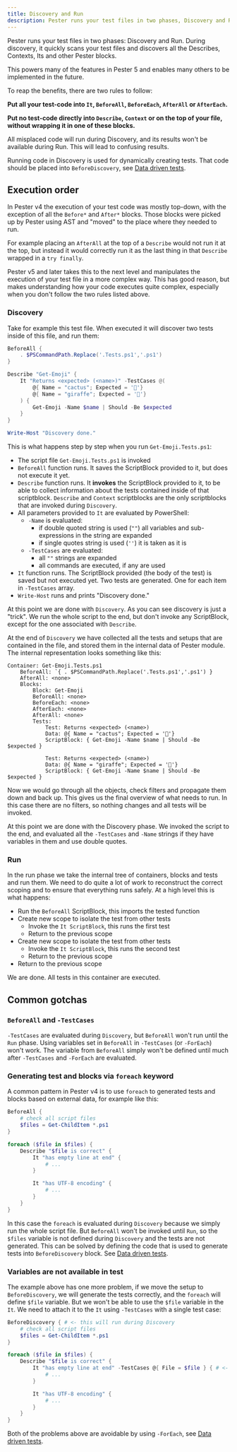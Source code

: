 ```yaml
---
title: Discovery and Run
description: Pester runs your test files in two phases, Discovery and Run. This introduction explains how they work and how it affects they way your structure and write your tests
---
```


Pester runs your test files in two phases: Discovery and Run. During discovery, it quickly scans your test files and discovers all the Describes, Contexts, Its and other Pester blocks.

This powers many of the features in Pester 5 and enables many others to be implemented in the future.

To reap the benefits, there are two rules to follow:

**Put all your test-code into `It`, `BeforeAll`, `BeforeEach`, `AfterAll` or `AfterEach`.**

**Put no test-code directly into `Describe`, `Context` or on the top of your file, without wrapping it in one of these blocks.**

All misplaced code will run during Discovery, and its results won't be available during Run. This will lead to confusing results.

Running code in Discovery is used for dynamically creating tests. That code should be placed into `BeforeDiscovery`, see [Data driven tests](data-driven-tests#beforediscovery).

## Execution order

In Pester v4 the execution of your test code was mostly top-down, with the exception of all the `Before*` and `After*` blocks. Those blocks were picked up by Pester using AST and "moved" to the place where they needed to run.

For example placing an `AfterAll` at the top of a `Describe` would not run it at the top, but instead it would correctly run it as the last thing in that `Describe` wrapped in a `try finally`.

Pester v5 and later takes this to the next level and manipulates the execution of your test file in a more complex way. This has good reason, but makes understanding how your code executes quite complex, especially when you don't follow the two rules listed above.


### Discovery

Take for example this test file. When executed it will discover two tests inside of this file, and run them:


<GetEmoji />

```powershell title="Get-Emoji.Tests.ps1"
BeforeAll {
    . $PSCommandPath.Replace('.Tests.ps1','.ps1')
}

Describe "Get-Emoji" {
    It "Returns <expected> (<name>)" -TestCases @(
        @{ Name = "cactus"; Expected = '🌵'}
        @{ Name = "giraffe"; Expected = '🦒'}
    ) {
        Get-Emoji -Name $name | Should -Be $expected
    }
}

Write-Host "Discovery done."
```

This is what happens step by step when you run `Get-Emoji.Tests.ps1`:

- The script file `Get-Emoji.Tests.ps1` is invoked
- `BeforeAll` function runs. It saves the ScriptBlock provided to it, but does not execute it yet.
- `Describe` function runs. It **invokes** the ScriptBlock provided to it, to be able to collect information about the tests contained inside of that scriptblock. `Describe` and `Context` scriptblocks are the only scriptblocks that are invoked during `Discovery`.
- All parameters provided to `It` are evaluated by PowerShell:
    - `-Name` is evaluated:
        - if double quoted string is used (`""`) all variables and sub-expressions in the string are expanded
        - if single quotes string is used (`''`) it is taken as it is
    - `-TestCases` are evaluated:
       - all `""` strings are expanded
       - all commands are executed, if any are used
- `It` function runs. The ScriptBlock provided (the body of the test) is saved but not executed yet. Two tests are generated.  One for each item in `-TestCases` array.
- `Write-Host` runs and prints "Discovery done."

At this point we are done with `Discovery`. As you can see discovery is just a "trick". We run the whole script to the end, but don't invoke any ScriptBlock, except for the one associated with `Describe`.

At the end of `Discovery` we have collected all the tests and setups that are contained in the file, and stored them in the internal data of Pester module. The internal representation looks something like this:

```
Container: Get-Emoji.Tests.ps1
    BeforeAll: `{ . $PSCommandPath.Replace('.Tests.ps1','.ps1') }
    AfterAll: <none>
    Blocks:
        Block: Get-Emoji
        BeforeAll: <none>
        BeforeEach: <none>
        AfterEach: <none>
        AfterAll: <none>
        Tests:
            Test: Returns <expected> (<name>)
            Data: @{ Name = "cactus"; Expected = '🌵'}
            ScriptBlock: { Get-Emoji -Name $name | Should -Be $expected }

            Test: Returns <expected> (<name>)
            Data: @{ Name = "giraffe"; Expected = '🦒'}
            ScriptBlock: { Get-Emoji -Name $name | Should -Be $expected }
```

Now we would go through all the objects, check filters and propagate them down and back up. This gives us the final overview of what needs to run. In this case there are no filters, so nothing changes and all tests will be invoked.

At this point we are done with the Discovery phase. We invoked the script to the end, and evaluated all the `-TestCases` and `-Name` strings if they have variables in them and use double quotes.

### Run

In the run phase we take the internal tree of containers, blocks and tests and run them. We need to do quite a lot of work to reconstruct the correct scoping and to ensure that everything runs safely. At a high level this is what happens:

- Run the `BeforeAll` ScriptBlock, this imports the tested function
- Create new scope to isolate the test from other tests
    - Invoke the `It ScriptBlock`, this runs the first test
    - Return to the previous scope
- Create new scope to isolate the test from other tests
    - Invoke the `It ScriptBlock`, this runs the second test
    - Return to the previous scope
- Return to the previous scope

We are done. All tests in this container are executed.


## Common gotchas

### `BeforeAll` and `-TestCases`

`-TestCases` are evaluated during `Discovery`, but `BeforeAll` won't run until the `Run` phase. Using variables set in `BeforeAll` in `-TestCases` (or `-ForEach`) won't work. The variable from `BeforeAll` simply won't be defined until much after `-TestCases` and `-ForEach` are evaluated.

### Generating test and blocks via `foreach` keyword

A common pattern in Pester v4 is to use `foreach` to generated tests and blocks based on external data, for example like this:

```powershell
BeforeAll {
    # check all script files
    $files = Get-ChildItem *.ps1
}

foreach ($file in $files) {
    Describe "$file is correct" {
        It "has empty line at end" {
            # ...
        }

        It "has UTF-8 encoding" {
            # ...
        }
    }
}
```

In this case the `foreach` is evaluated during `Discovery` because we simply run the whole script file. But `BeforeAll` won't be invoked until `Run`, so the `$files` variable is not defined during `Discovery` and the tests are not generated. This can be solved by defining the code that is used to generate tests into `BeforeDiscovery` block. See [Data driven tests](data-driven-tests#beforediscovery).


### Variables are not available in test

The example above has one more problem, if we move the setup to `BeforeDiscovery`, we will generate the tests correctly, and the `foreach` will define `$file` variable. But we won't be able to use the `$file` variable in the `It`. We need to attach it to the `It` using `-TestCases` with a single test case:

```powershell
BeforeDiscovery { # <- this will run during Discovery
    # check all script files
    $files = Get-ChildItem *.ps1
}

foreach ($file in $files) {
    Describe "$file is correct" {
        It "has empty line at end" -TestCases @{ File = $file } { # <- we pass $file data to the test
            # ...
        }

        It "has UTF-8 encoding" {
            # ...
        }
    }
}
```

Both of the problems above are avoidable by using `-ForEach`, see [Data driven tests](data-driven-tests).
